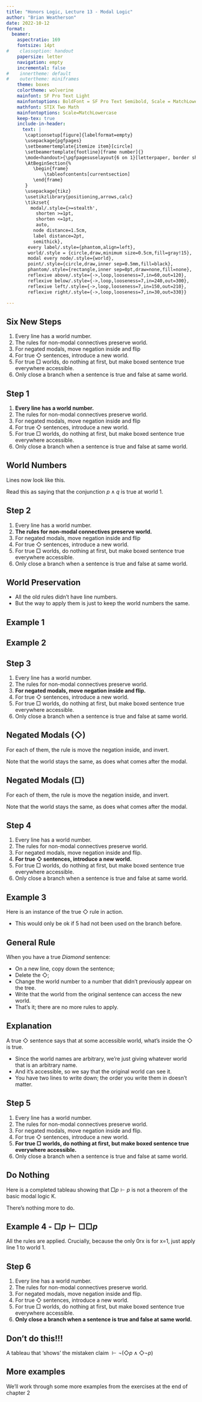 ```yaml
---
title: "Honors Logic, Lecture 13 - Modal Logic"
author: "Brian Weatherson"
date: 2022-10-12
format: 
  beamer: 
    aspectratio: 169
    fontsize: 14pt
#    classoption: handout
    papersize: letter
    navigation: empty
    incremental: false
#    innertheme: default
#    outertheme: miniframes
    theme: boxes
    colortheme: wolverine
    mainfont: SF Pro Text Light
    mainfontoptions: BoldFont = SF Pro Text Semibold, Scale = MatchLowercase
    mathfont: STIX Two Math
    mainfontoptions: Scale=MatchLowercase
    keep-tex: true
    include-in-header:
      text: |
       \captionsetup[figure]{labelformat=empty}
       \usepackage{pgfpages}
       \setbeamertemplate{itemize item}[circle]
       \setbeamertemplate{footline}[frame number]{}
       \mode<handout>{\pgfpagesuselayout{6 on 1}[letterpaper, border shrink=8mm]}
       \AtBeginSection{%
          \begin{frame}
              \tableofcontents[currentsection]
          \end{frame}
       }
       \usepackage{tikz}
       \usetikzlibrary{positioning,arrows,calc}
       \tikzset{
         modal/.style={>=stealth',
           shorten >=1pt,
           shorten <=1pt,
           auto,
          node distance=1.5cm,
          label distance=2pt,
          semithick},
        every label/.style={phantom,align=left},
        world/.style = {circle,draw,minimum size=0.5cm,fill=gray!15},
        modal every node/.style={world},
        point/.style={circle,draw,inner sep=0.5mm,fill=black},
        phantom/.style={rectangle,inner sep=0pt,draw=none,fill=none},
        reflexive above/.style={->,loop,looseness=7,in=60,out=120},
        reflexive below/.style={->,loop,looseness=7,in=240,out=300},
        reflexive left/.style={->,loop,looseness=7,in=150,out=210},
        reflexive right/.style={->,loop,looseness=7,in=30,out=330}}

---
```



## Six New Steps

1. Every line has a world number.
2. The rules for non-modal connectives preserve world.
3. For negated modals, move negation inside and flip
4. For true $\Diamond$ sentences, introduce a new world.
5. For true $\Box$ worlds, do nothing at first, but make boxed sentence true everywhere accessible.
6. Only close a branch when a sentence is true and false at same world.

## Step 1

1. **Every line has a world number.**
2. The rules for non-modal connectives preserve world.
3. For negated modals, move negation inside and flip
4. For true $\Diamond$ sentences, introduce a new world.
5. For true $\Box$ worlds, do nothing at first, but make boxed sentence true everywhere accessible.
6. Only close a branch when a sentence is true and false at same world.

## World Numbers

Lines now look like this.

\begin{center}
$p \wedge q, 1$
\end{center}

Read this as saying that the conjunction $p \wedge q$ is true at world 1.

## Step 2

1. Every line has a world number.
2. **The rules for non-modal connectives preserve world.**
3. For negated modals, move negation inside and flip
4. For true $\Diamond$ sentences, introduce a new world.
5. For true $\Box$ worlds, do nothing at first, but make boxed sentence true everywhere accessible.
6. Only close a branch when a sentence is true and false at same world.

## World Preservation

- All the old rules didn't have line numbers.
- But the way to apply them is just to keep the world numbers the same.

## Example 1

\begin{center}
$p \wedge q, 3$ \\
$p, 3$ \\
$q, 3$ \\
\end{center}

## Example 2

\begin{center}
$p \supset q, 4$ \\
$\neg p, 4               q, 4$ \\
\end{center}

## Step 3

1. Every line has a world number.
2. The rules for non-modal connectives preserve world.
3. **For negated modals, move negation inside and flip.**
4. For true $\Diamond$ sentences, introduce a new world.
5. For true $\Box$ worlds, do nothing at first, but make boxed sentence true everywhere accessible.
6. Only close a branch when a sentence is true and false at same world.


## Negated Modals ($\Diamond$)

For each of them, the rule is move the negation inside, and invert.

\begin{center}
$\neg \Diamond A, n$ \\
$\Box \neg A, n$
\end{center}

Note that the world stays the same, as does what comes after the modal.

## Negated Modals ($\Box$)

For each of them, the rule is move the negation inside, and invert.

\begin{center}
$\neg \Box A, n$ \\
$\Diamond \neg A, n$
\end{center}

Note that the world stays the same, as does what comes after the modal.

## Step 4

1. Every line has a world number.
2. The rules for non-modal connectives preserve world.
3. For negated modals, move negation inside and flip.
4. **For true $\Diamond$ sentences, introduce a new world.**
5. For true $\Box$ worlds, do nothing at first, but make boxed sentence true everywhere accessible.
6. Only close a branch when a sentence is true and false at same world.

## Example 3

Here is an instance of the true $\Diamond$ rule in action.

\begin{center}
$\Diamond(p \wedge \Box q), 4$ \\
$4r5$ \\
$p \wedge \Box q, 5$
\end{center}

- This would only be ok if 5 had not been used on the branch before.

## General Rule

When you have a true $Diamond$ sentence:

- On a new line, copy down the sentence;
- Delete the $\Diamond$;
- Change the world number to a number that didn't previously appear on the tree.
- Write that the world from the original sentence can access the new world.
- That's it; there are no more rules to apply.

## Explanation

A true $\Diamond$ sentence says that at some accessible world, what's inside the $\Diamond$ is true.

- Since the world names are arbitrary, we're just giving whatever world that is an arbitrary name.
- And it's accessible, so we say that the original world can see it.
- You have two lines to write down; the order you write them in doesn't matter.

## Step 5

1. Every line has a world number.
2. The rules for non-modal connectives preserve world.
3. For negated modals, move negation inside and flip.
4. For true $\Diamond$ sentences, introduce a new world.
5. **For true $\Box$ worlds, do nothing at first, but make boxed sentence true everywhere accessible.**
6. Only close a branch when a sentence is true and false at same world.

## Do Nothing

Here is a completed tableau showing that $\Box p \vdash p$ is not a theorem of the basic modal logic K.

\begin{center}
$\Box p, 0$ \\
$\neg p, 0$
\end{center}

There's nothing more to do.

## Example 4 - $\Box p \vdash \Box \Box p$

\begin{center}
$\Box p, 0$ \\
$\neg \Box \Box p, 0$ \\
$\Diamond \neg \Box p, 0$ \\
$0r1$ \\
$\neg \Box p, 1$ \\
$p, 1$ \\ 
$\Diamond \neg p, 1$ \\
$1r2$ \\
$\neg p, 2$
\end{center}

All the rules are applied. Crucially, because the only 0rx is for x=1, just apply line 1 to world 1.

## Step 6

1. Every line has a world number.
2. The rules for non-modal connectives preserve world.
3. For negated modals, move negation inside and flip.
4. For true $\Diamond$ sentences, introduce a new world.
5. For true $\Box$ worlds, do nothing at first, but make boxed sentence true everywhere accessible.
6. **Only close a branch when a sentence is true and false at same world.**

## Don't do this!!!

A tableau that 'shows' the mistaken claim $\vdash \neg(\Diamond p \wedge \Diamond \neg p)$

\begin{center}
$\neg \neg(\Diamond p \wedge \Diamond \neg p), 0$ \\
$\Diamond p \wedge \Diamond \neg p, 0$ \\
$\Diamond p, 0$ \\
$\Diamond \neg p, 0$ \\
$0r1$ \\
$p, 1$ \\
$0r2$ \\
$\neg p, 2$ \\
x (since $p$ and $\neg p$)
\end{center}

## More examples

We'll work through some more examples from the exercises at the end of chapter 2


